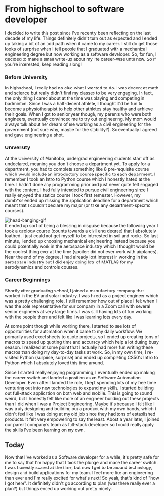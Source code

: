 
<div className="mx-12 xl:mx-24 my-8">

# From highschool to software developer

I decided to write this post since I've recently been reflecting on the last decade of my life. Things definitely didn't turn out as expected and I ended up taking a bit of an odd path when it came to my career. I still do get those looks of surprise when I tell people that I graduated with a mechanical engineering degree but now working as a software developer. So, for fun, I decided to make a small write-up about my life career-wise until now. So if you're interested, keep reading along!

### Before University

In highschool, I really had no clue what I wanted to do. I was decent at math and science but really didn't find my classes to be very engaging. In fact, the only thing I cared about at the time was playing and competing in badminton. Since I was a half-decent athlete, I thought it'd be fun to become a physiotherapist to help other athletes stay healthy and achieve their goals.
When I got to senior year though, my parents who were both engineers, eventually
convinced me to try out engineering. My mom would always talk about her dream of
me working as a civil engineering for the government (not sure why, maybe for
the stability?). So eventually I agreed and gave engineering a shot.

### University

At the University of Manitoba, undergrad engineering students start off as undeclared, meaning you don't choose a department yet. To apply for a department, you had to complete something like 8 pre-requisite course which would include an introductory course specific to each department. I remember I took an Intro to Python course which I honestly hated at the time. I hadn't done any programming prior and just never quite felt engaged with the content. I had fully intended to pursue civil engineering since I really enjoyed the statics course I took first semester. However, my dumb\*ss ended up missing the application deadline for a department which meant that I couldn't declare my major (or take any department-specific courses).

<div className="flex justify-center my-8">
  <Image
    src="/images/head-banging.gif"
    alt="head-banging-gif"
    width={400}
    height={300}
    unoptimized
  />
</div>
It ended up sort of being a blessing in disguise because the following year I
took a geology course (counts towards a civil eng degree) that I absolutely
loathed. I just could not get myself to be interested in soil and rocks. So last
minute, I ended up choosing mechanical engineering instead because you could
potentially work in the aerospace industry which I thought would be the coolest
thing ever at the time (spoiler: did not ever work with airplanes). Near the end
of my degree, I had already lost interest in working in the aerospace industry
but I did enjoy doing lots of MATLAB for my aerodynamics and controls courses.

### Career Beginnings

Shortly after graduating school, I joined a manufactury company that worked in the EV and solar industry. I was hired as a project engineer which was a pretty challenging role. I still remember how out of place I felt when I was the sole representative for our company in a Zoom call with several senior engineers at very large firms. I was still having lots of fun working with the people there and felt like I was learning lots every day.

<div className="my-2"></div>

At some point though while working there, I started to see lots of opportunities for automation when it came to my daily workflow. We primarily used excel sheets to quote projects, so I ended up creating tons of macros to speed up quoting time and accuracy which help a lot during busy season. I realized at some point that I actually had more fun writing these macros than doing my day-to-day tasks at work. So, in my own time, I re-visited Python (surprise, surprise) and ended up completing CS50's Intro to Python which I absolutely loved this time around.

<div className="my-2"></div>

Since I started really enjoying programming, I eventually ended up making the career switch and landed a position as an Software Automation Developer. Even after I landed the role, I kept spending lots of my free time venturing out into new technologies to expand my skills. I started building out full-stack application on both web and mobile. This is going to sound weird, but I honestly felt like more of an engineer building out these projects than I did when I was a Project Engineering. Maybe it's because I felt like I was truly designing and building out a product with my own hands, which I didn't feel like I was doing at my old job since they had tons of established products. It felt very empowering to say the least. About a year later, I joined our parent company's team as full-stack developer so I could really apply the skills I've been learning on my own.

## Today

Now that I've worked as a Software developer for a while, it's pretty safe for me to say that I'm happy that I took the plunge and made the career switch. I was honestly scared at the time, but now I get to be around technology, design and build applications for my team. I feel more like an engineering than ever and I'm really excited for what's next! So yeah, that's kind of "how I got here". It definitely didn't go according to plan (was there really ever a plan?) but things ended up working out pretty nicely.

###

</div>
